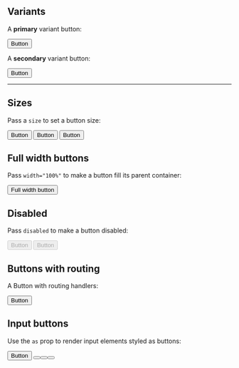 <!-- eslint-disable no-console -->


<Meta title='Components/Button' component={Button} />

<DocsTitle title='Button' />

<ArgsTable of={Button} />

## Variants

A **primary** variant button:

<Button base='btn' variant='primary' onClick={console.log}>
  Button
</Button>

A **secondary** variant button:

<Button variant='secondary' onClick={console.log}>
  Button
</Button>

---

## Sizes

Pass a `size` to set a button size:

<div className='d-flex'>
  <div className='btn-container-x'>
    <Button size='sm'>Button</Button>
    <Button>Button</Button>
    <Button size='lg'>Button</Button>
  </div>
</div>

## Full width buttons

Pass `width="100%"` to make a button fill its parent container:

<Button width='100%'>Full width button</Button>

## Disabled

Pass `disabled` to make a button disabled:

<div className='btn-container-x'>
  <Button variant='primary' disabled>
    Button
  </Button>
  <Button variant='secondary' disabled>
    Button
  </Button>
</div>

## Buttons with routing

A Button with routing handlers:

<Button href='#test'>Button</Button>

## Input buttons

Use the `as` prop to render input elements styled as buttons:

<div className='d-flex justify-content-center btn-container-x'>
  <Button>Button</Button>
  <Button as='input' value='Input' />
  <Button as='input' type='submit' value='Submit' />
  <Button as='input' type='reset' value='Reset' />
</div>
